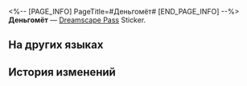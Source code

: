 <%-- [PAGE_INFO]
PageTitle=#Деньгомёт#
[END_PAGE_INFO] --%>
{{Предмет Инфобокс
|id          = 223104
|Изображение = Dreamscape Pass Sticker Деньгомёт.png
|Тип         = Dreamscape Pass Sticker
|Тип2        = Красивая жизнь Stickers
|Инвентарь   = 
|Редкость    = 4
|Эффект      = 
|Описание    = Пронумерованные наклейки, используемые для украшения дневника сновидений. Бывают самыми разными.
|Источник1   = [[Заставьте деньгомёт выбросить деньги]]
}}
{{Описание|Не пытайтесь использовать в условиях обычной экономики!}}
'''Деньгомёт''' — [[Dreamscape Pass]] Sticker.

==На других языках==
{{На других языках
|en   = Cash-Spewer
|zhs  = 喷钞机
|zht  = 噴鈔機
|ja   = マネーギフター
|ko   = 머니 머신
|es   = Escupeplata
|fr   = Fontaine à sous
|ru   = Деньгомёт
|th   = เครื่องพ่นเงิน
|vi   = Máy Phun Tiền
|de   = Geldspuckmaschine
|id   = Cash-Spewer
|pt   = Caixa Eletrônico
}}

==История изменений==
{{История изменений|3.5}}